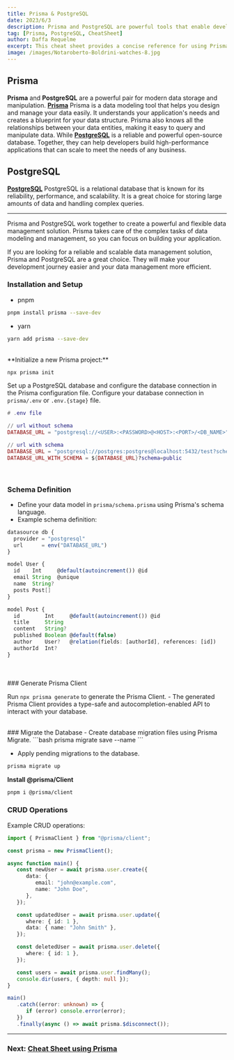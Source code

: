 ```yaml
---
title: Prisma & PostgreSQL
date: 2023/6/3
description: Prisma and PostgreSQL are powerful tools that enable developers to efficiently build robust and scalable applications. Prisma is an open-source database toolkit that simplifies database access and management, while PostgreSQL is a popular and feature-rich relational database management system. This cheat sheet provides a concise and clear overview of the essential concepts and commands required to use Prisma effectively with PostgreSQL.
tag: [Prisma, PostgreSQL, CheatSheet]
author: Daffa Requelme
excerpt: This cheat sheet provides a concise reference for using Prisma with PostgreSQL. By following these guidelines, developers can streamline their workflow and efficiently interact with the database using Prisma's powerful features. Whether you are a beginner or an experienced developer, this cheat sheet will assist you in harnessing the combined power of Prisma and PostgreSQL to build robust and scalable applications.
image: /images/Notaroberto-Boldrini-watches-8.jpg
---
```


## Prisma

**Prisma** and **PostgreSQL** are a powerful pair for modern data storage and manipulation.
**[Prisma](https://www.prisma.io/docs "See Prisma docs")** Prisma is a data modeling tool that helps you design and manage your data easily. It understands your application's needs and creates a blueprint for your data structure. Prisma also knows all the relationships between your data entities, making it easy to query and manipulate data.
While **[PostgreSQL](https://www.postgresql.org/docs "See PostgreSQL docs")** is a reliable and powerful open-source database. Together, they can help developers build high-performance applications that can scale to meet the needs of any business.

## PostgreSQL

**[PostgreSQL](https://www.postgresql.org/docs "See PostgreSQL docs")** PostgreSQL is a relational database that is known for its reliability, performance, and scalability. It is a great choice for storing large amounts of data and handling complex queries.

---

Prisma and PostgreSQL work together to create a powerful and flexible data management solution. Prisma takes care of the complex tasks of data modeling and management, so you can focus on building your application.

If you are looking for a reliable and scalable data management solution, Prisma and PostgreSQL are a great choice. They will make your development journey easier and your data management more efficient.

### Installation and Setup

-  pnpm

```bash
pnpm install prisma --save-dev
```

-  yarn

```bash
yarn add prisma --save-dev
```

<br />
**Initialize a new Prisma project:**

```bash
npx prisma init
```

Set up a PostgreSQL database and configure the database connection in the Prisma configuration file.
Configure your database connection in `prisma/.env` or `.env.{stage}` file.

```lua
# .env file

// url without schema
DATABASE_URL = "postgresql://<USER>:<PASSWORD>@<HOST>:<PORT>/<DB_NAME>"

// url with schema
DATABASE_URL = "postgresql://postgres:postgres@localhost:5432/test?schema=public"
DATABASE_URL_WITH_SCHEMA = ${DATABASE_URL}?schema=public
```

<br />

### Schema Definition

-  Define your data model in `prisma/schema.prisma` using Prisma's schema language.
-  Example schema definition:

```ts
datasource db {
  provider = "postgresql"
  url      = env("DATABASE_URL")
}

model User {
  id    Int     @default(autoincrement()) @id
  email String  @unique
  name  String?
  posts Post[]
}

model Post {
  id        Int     @default(autoincrement()) @id
  title     String
  content   String?
  published Boolean @default(false)
  author    User?   @relation(fields: [authorId], references: [id])
  authorId  Int?
}
```

<br />
<br />
### Generate Prisma Client

Run `npx prisma generate` to generate the Prisma
Client. - The generated Prisma Client provides a type-safe and
autocompletion-enabled API to interact with your database.

<br />
### Migrate the Database
- Create database migration files using Prisma Migrate.
```bash
prisma migrate save --name <migration-name>
```

-  Apply pending migrations to the database.

```bash
prisma migrate up
```

**Install @prisma/Client**

```bash
pnpm i @prisma/client
```

### CRUD Operations

Example CRUD operations:

```ts
import { PrismaClient } from "@prisma/client";

const prisma = new PrismaClient();

async function main() {
   const newUser = await prisma.user.create({
      data: {
         email: "john@example.com",
         name: "John Doe",
      },
   });

   const updatedUser = await prisma.user.update({
      where: { id: 1 },
      data: { name: "John Smith" },
   });

   const deletedUser = await prisma.user.delete({
      where: { id: 1 },
   });

   const users = await prisma.user.findMany();
   console.dir(users, { depth: null });
}

main()
   .catch((error: unknown) => {
      if (error) console.error(error);
   })
   .finally(async () => await prisma.$disconnect());
```

---

### **Next:** [Cheat Sheet using Prisma](/ "go see now!")

